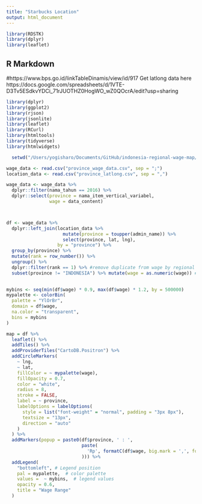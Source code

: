 ```yaml
---
title: "Starbucks Location"
output: html_document
---
```


```r
library(RDSTK)
library(dplyr)
library(leaflet)
```

## R Markdown
#https://www.bps.go.id/linkTableDinamis/view/id/917
Get latlong data here https://docs.google.com/spreadsheets/d/1VTE-D3Tv5ESdkvYDCi_71rJUOTHZ0HogWO_wZ0QOcrA/edit?usp=sharing

```r
library(dplyr)
library(ggplot2)
library(rjson)
library(jsonlite)
library(leaflet)
library(RCurl)
library(htmltools) 
library(tidyverse)
library(htmlwidgets)
```

```r
  setwd("/Users/yogisharo/Documents/GitHub/indonesia-regional-wage-map/")
```

```r
wage_data <- read.csv("province_wage_data.csv", sep = ";")
location_data <- read.csv("province_latlong.csv", sep = ",")
```


```r
wage_data <- wage_data %>%
  dplyr::filter(nama_tahun == 2016) %>%
  dplyr::select(province = nama_item_vertical_variabel,
                wage = data_content)



df <- wage_data %>%
  dplyr::left_join(location_data %>%
                     mutate(province = toupper(admin_name)) %>%
                     select(province, lat, lng),
                   by = "province") %>%
  group_by(province) %>%
  mutate(rank = row_number()) %>%
  ungroup() %>%
  dplyr::filter(rank == 1) %>% #remove duplicate from wage by regional city
  subset(province != "INDONESIA") %>% mutate(wage = as.numeric(wage)) # This is not the province
  
```


```r
mybins <- seq(min(df$wage) * 0.9, max(df$wage) * 1.2, by = 500000)
mypalette <- colorBin(
  palette = "YlOrBr",
  domain = df$wage,
  na.color = "transparent",
  bins = mybins
)

map = df %>%
  leaflet() %>%
  addTiles() %>%
  addProviderTiles("CartoDB.Positron") %>%
  addCircleMarkers(
    ~ lng,
    ~ lat,
    fillColor = ~ mypalette(wage),
    fillOpacity = 0.7,
    color = "white",
    radius = 8,
    stroke = FALSE,
    label = ~ province,
    labelOptions = labelOptions(
      style = list("font-weight" = "normal", padding = "3px 8px"),
      textsize = "13px",
      direction = "auto"
    )
  ) %>%
  addMarkers(popup = paste0(df$province, ' : ',
                            paste(
                              'Rp', formatC(df$wage, big.mark = ',', format = 'fg')
                            ))) %>%
  addLegend(
    "bottomleft", # Legend position
    pal = mypalette,  # color palette
    values =  ~ mybins,  # legend values
    opacity = 0.6,
    title = "Wage Range"
  )

```
